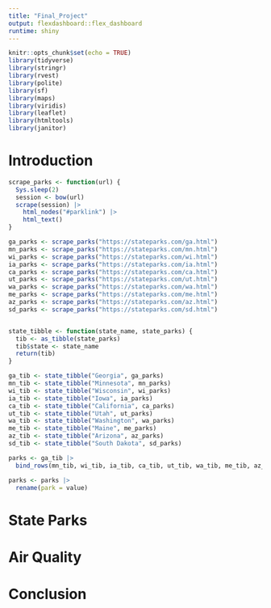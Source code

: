 ```yaml
---
title: "Final_Project"
output: flexdashboard::flex_dashboard
runtime: shiny
---
```


```r
knitr::opts_chunk$set(echo = TRUE)
library(tidyverse)
library(stringr)
library(rvest)
library(polite)
library(sf)
library(maps)
library(viridis)
library(leaflet)
library(htmltools)
library(janitor)
```

Introduction
=================

```r
scrape_parks <- function(url) {
  Sys.sleep(2)
  session <- bow(url)
  scrape(session) |>
    html_nodes("#parklink") |>
    html_text()
}

ga_parks <- scrape_parks("https://stateparks.com/ga.html")
mn_parks <- scrape_parks("https://stateparks.com/mn.html")
wi_parks <- scrape_parks("https://stateparks.com/wi.html")
ia_parks <- scrape_parks("https://stateparks.com/ia.html")
ca_parks <- scrape_parks("https://stateparks.com/ca.html")
ut_parks <- scrape_parks("https://stateparks.com/ut.html")
wa_parks <- scrape_parks("https://stateparks.com/wa.html")
me_parks <- scrape_parks("https://stateparks.com/me.html")
az_parks <- scrape_parks("https://stateparks.com/az.html")
sd_parks <- scrape_parks("https://stateparks.com/sd.html")


state_tibble <- function(state_name, state_parks) {
  tib <- as_tibble(state_parks)
  tib$state <- state_name
  return(tib)
}

ga_tib <- state_tibble("Georgia", ga_parks)
mn_tib <- state_tibble("Minnesota", mn_parks)
wi_tib <- state_tibble("Wisconsin", wi_parks) 
ia_tib <- state_tibble("Iowa", ia_parks)
ca_tib <- state_tibble("California", ca_parks)
ut_tib <- state_tibble("Utah", ut_parks)
wa_tib <- state_tibble("Washington", wa_parks)
me_tib <- state_tibble("Maine", me_parks)
az_tib <- state_tibble("Arizona", az_parks)
sd_tib <- state_tibble("South Dakota", sd_parks)

parks <- ga_tib |>
  bind_rows(mn_tib, wi_tib, ia_tib, ca_tib, ut_tib, wa_tib, me_tib, az_tib, sd_tib)

parks <- parks |>
  rename(park = value)

```






State Parks
==================







Air Quality
=================







Conclusion
==================

